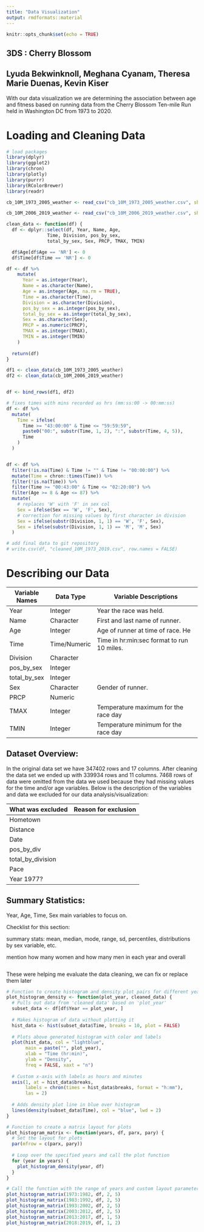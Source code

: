 ```yaml
---
title: "Data Visualization"
output: rmdformats::material
---
```


```r
knitr::opts_chunk$set(echo = TRUE)
```

## 3DS : Cherry Blossom

## Lyuda Bekwinknoll, Meghana Cyanam, Theresa Marie Duenas, Kevin Kiser

With our data visualization we are determining the association between age and fitness based on running data from the Cherry Blossom Ten-mile Run held in Washington DC from 1973 to 2020.

# Loading and Cleaning Data

```r
# load packages
library(dplyr)
library(ggplot2)
library(chron)
library(plotly)
library(purrr)
library(RColorBrewer)
library(readr)
```

```r

cb_10M_1973_2005_weather <- read_csv("cb_10M_1973_2005_weather.csv", show_col_types = FALSE)

cb_10M_2006_2019_weather <- read_csv("cb_10M_2006_2019_weather.csv", show_col_types = FALSE)

clean_data <- function(df) {
  df <- dplyr::select(df, Year, Name, Age, 
               Time, Division, pos_by_sex, 
               total_by_sex, Sex, PRCP, TMAX, TMIN)

  df$Age[df$Age == 'NR'] <- 0
  df$Time[df$Time == 'NR'] <- 0

df <- df %>%
    mutate(
      Year = as.integer(Year),
      Name = as.character(Name),
      Age = as.integer(Age, na.rm = TRUE),
      Time = as.character(Time),
      Division = as.character(Division),
      pos_by_sex = as.integer(pos_by_sex),
      total_by_sex = as.integer(total_by_sex),
      Sex = as.character(Sex),
      PRCP = as.numeric(PRCP),
      TMAX = as.integer(TMAX),
      TMIN = as.integer(TMIN)
    )
  
  return(df)
}

df1 <- clean_data(cb_10M_1973_2005_weather)
df2 <- clean_data(cb_10M_2006_2019_weather)


df <- bind_rows(df1, df2)
```

```r

# fixes times with mins recorded as hrs (mm:ss:00 -> 00:mm:ss)
df <- df %>%
  mutate(
    Time = ifelse(
      Time >= "43:00:00" & Time <= "59:59:59",
      paste0("00:", substr(Time, 1, 2), ":", substr(Time, 4, 5)),
      Time
    )
  )


df <- df %>%
  filter(!is.na(Time) & Time != "" & Time != "00:00:00") %>%
  mutate(Time = chron::times(Time)) %>%
  filter(!is.na(Time)) %>%
  filter(Time >= "00:43:00" & Time <= "02:20:00") %>%
  filter(Age >= 8 & Age <= 87) %>%
  mutate(
    # replaces 'W' with 'F' in sex col
    Sex = ifelse(Sex == 'W', 'F', Sex),
    # correction for missing values by first character in division
    Sex = ifelse(substr(Division, 1, 1) == 'W', 'F', Sex),
    Sex = ifelse(substr(Division, 1, 1) == 'M', 'M', Sex)
  )

```

```r
# add final data to git repository
# write.csv(df, "cleaned_10M_1973_2019.csv", row.names = FALSE)

```

# Describing our Data

| Variable Names | Data Type    | Variable Descriptions                      |
|----------------|--------------|--------------------------------------------|
| Year           | Integer      | Year the race was held.                    |
| Name           | Character    | First and last name of runner.             |
| Age            | Integer      | Age of runner at time of race. He          |
| Time           | Time/Numeric | Time in hr:min:sec format to run 10 miles. |
| Division       | Character    |                                            |
| pos_by_sex     | Integer      |                                            |
| total_by_sex   | Integer      |                                            |
| Sex            | Character    | Gender of runner.                          |
| PRCP           | Numeric      |                                            |
| TMAX           | Integer      | Temperature maximum for the race day       |
| TMIN           | Integer      | Temperature minimum for the race day       |

## Dataset Overview:

In the original data set we have 347402 rows and 17 columns. After cleaning the data set we ended up with 339934 rows and 11 columns. 7468 rows of data were omitted from the data we used because they had missing values for the time and/or age variables. Below is the description of the variables and data we excluded for our data analysis/visualization:

| What was excluded | Reason for exclusion |
|-------------------|----------------------|
| Hometown          |                      |
| Distance          |                      |
| Date              |                      |
| pos_by_div        |                      |
| total_by_division |                      |
| Pace              |                      |
| Year 1977?        |                      |

## Summary Statistics:

Year, Age, Time, Sex main variables to focus on.

Checklist for this section:

summary stats: mean, median, mode, range, sd, percentiles, distributions by sex variable, etc.

mention how many women and how many men in each year and overall

```r

```

These were helping me evaluate the data cleaning, we can fix or replace them later

```r
# Function to create histogram and density plot pairs for different years
plot_histogram_density <- function(plot_year, cleaned_data) {
  # Pulls out data from 'cleaned_data' based on 'plot_year'
  subset_data <- df[df$Year == plot_year, ]
  
  # Makes histogram of data without plotting it
  hist_data <- hist(subset_data$Time, breaks = 10, plot = FALSE)
  
  # Plots above generated histogram with color and labels
  plot(hist_data, col = "lightblue",
       main = paste("", plot_year),
       xlab = "Time (hr:min)",
       ylab = "Density",
       freq = FALSE, xaxt = "n")
  
  # Custom x-axis with labels as hours and minutes
  axis(1, at = hist_data$breaks,
       labels = chron(times = hist_data$breaks, format = "h:mm"),
       las = 2)
  
  # Adds density plot line in blue over histogram
  lines(density(subset_data$Time), col = "blue", lwd = 2)
}

# Function to create a matrix layout for plots
plot_histogram_matrix <- function(years, df, parx, pary) {
  # Set the layout for plots
  par(mfrow = c(parx, pary))
  
  # Loop over the specified years and call the plot function
  for (year in years) {
    plot_histogram_density(year, df)
  }
}

# Call the function with the range of years and custom layout parameters
plot_histogram_matrix(1973:1982, df, 2, 5)
plot_histogram_matrix(1983:1992, df, 2, 5)
plot_histogram_matrix(1993:2002, df, 2, 5)
plot_histogram_matrix(2003:2012, df, 2, 5)
plot_histogram_matrix(2013:2017, df, 1, 5)
plot_histogram_matrix(2018:2019, df, 1, 2)

```
